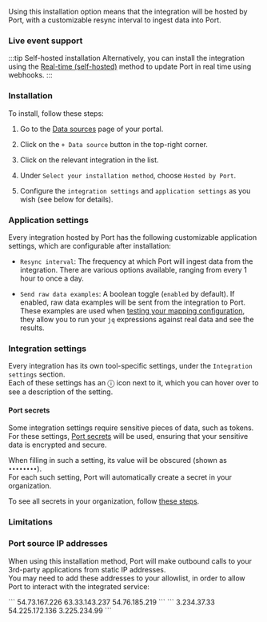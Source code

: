 
Using this installation option means that the integration will be hosted by Port, with a customizable resync interval to ingest data into Port.

<h3>Live event support</h3>

<OceanSaasLiveEvents id={props.integration} />

:::tip Self-hosted installation
Alternatively, you can install the integration using the [Real-time (self-hosted)](?installation-methods=real-time-self-hosted#setup) method to update Port in real time using webhooks.
:::

<h3>Installation</h3>

To install, follow these steps:

1. Go to the [Data sources](https://app.getport.io/settings/data-sources) page of your portal.

2. Click on the `+ Data source` button in the top-right corner.

3. Click on the relevant integration in the list.

4. Under `Select your installation method`, choose `Hosted by Port`.

5. Configure the `integration settings` and `application settings` as you wish (see below for details).

<h3>Application settings</h3>

Every integration hosted by Port has the following customizable application settings, which are configurable after installation:

- `Resync interval`: The frequency at which Port will ingest data from the integration. There are various options available, ranging from every 1 hour to once a day.

- `Send raw data examples`: A boolean toggle (`enabled` by default). If enabled, raw data examples will be sent from the integration to Port. These examples are used when [testing your mapping configuration](/build-your-software-catalog/customize-integrations/configure-mapping#test-your-mapping---jq-playground), they allow you to run your `jq` expressions against real data and see the results.

<h3>Integration settings</h3>

Every integration has its own tool-specific settings, under the `Integration settings` section.  
Each of these settings has an ⓘ icon next to it, which you can hover over to see a description of the setting.

<h4>Port secrets</h4>

Some integration settings require sensitive pieces of data, such as tokens.  
For these settings, [Port secrets](/sso-rbac/port-secrets/) will be used, ensuring that your sensitive data is encrypted and secure.

When filling in such a setting, its value will be obscured (shown as `••••••••`).  
For each such setting, Port will automatically create a secret in your organization.  

To see all secrets in your organization, follow [these steps](/sso-rbac/port-secrets/#usage).

<h3>Limitations</h3>

<OceanSaasLimitations id={props.integration} />

<h3>Port source IP addresses</h3>

When using this installation method, Port will make outbound calls to your 3rd-party applications from static IP addresses.  
You may need to add these addresses to your allowlist, in order to allow Port to interact with the integrated service:

<Tabs>
<TabItem value="eu" label="Europe (EU)">
```
54.73.167.226  
63.33.143.237  
54.76.185.219
```
</TabItem>
<TabItem value="us" label="United States (US)">
```
3.234.37.33  
54.225.172.136  
3.225.234.99
```
</TabItem>
</Tabs>

